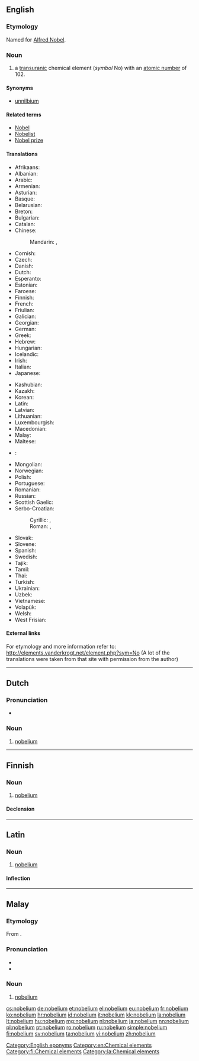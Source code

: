 {{also|Nobelium}}
==English==
{{elements|No|mendelevium|Md|lawrencium|Lr}}

===Etymology===
Named for [[w:Alfred Nobel|Alfred Nobel]].

===Noun===
{{en-noun|-}}
{{wikipedia}}

# a [[transuranic]] chemical element (''symbol'' No) with an [[atomic number]] of 102.

====Synonyms====
* [[unnilbium]]

====Related terms====
* [[w:Alfred Nobel|Nobel]]
* [[Nobelist]]
* [[Nobel prize]]

====Translations====
{{trans-top|chemical element}}
* Afrikaans: {{t-|af|nobelium}}
* Albanian: {{t-|sq|nobelium}}
* Arabic: {{t-|ar|نوبليوم|m|tr=nubílyum|sc=Arab}}
* Armenian: {{t-|hy|նոբելիում|tr=nobelium}}
* Asturian: {{t-|ast|nobeliu|m}}
* Basque: {{t-|eu|nobelioa}}
* Belarusian: {{t-|be|нобелiй|m|tr=nobélij|sc=Cyrl}}
* Breton: {{t-|br|nobeliom}}
* Bulgarian: {{t-|bg|нобелий|m|tr=nobélij}}
* Catalan: {{t-|ca|nobeli}}
* Chinese:
*: Mandarin: {{t|cmn|鍩}}, {{t|cmn|锘|tr=nuò}}
* Cornish: {{t-|kw|nobelyum}}
* Czech: {{t+|cs|nobelium}}
* Danish: {{t-|da|nobelium}}
* Dutch: {{t+|nl|nobelium|n}}
* Esperanto: {{t-|eo|nobelio}}
* Estonian: {{t-|et|nobeelium}}
* Faroese: {{t-|fo|nobelium}}
* Finnish: {{t+|fi|nobelium}}
* French: {{t+|fr|nobélium|m}}
* Friulian: {{tø|fur|nobeli}}
* Galician: {{t+|gl|nobelio}}
* Georgian: {{t-|ka|ნობელიუმი|tr=nobeliumi|sc=Geor}}
* German: {{t+|de|Nobelium|n}}
* Greek: {{t+|el|νομπέλιο|n|tr=nompélio}}
* Hebrew: {{t+|he|נובליום|tr=nobélyum|sc=Hebr}}
* Hungarian: {{t+|hu|nobélium}}
* Icelandic: {{t+|is|nóbelín}}
* Irish: {{t-|ga|nóbailiam}}
* Italian: {{t+|it|nobelio|m}}
* Japanese: {{t+|ja|ノーベリウム|tr=noberiumu}}
{{trans-mid}}
* Kashubian: {{t-|csb|nobel}}
* Kazakh: {{t-|kk|нобелий|tr=nobelii|sc=Cyrl}}
* Korean: {{t+|ko|노벨륨|tr=nobellyum|sc=Kore}}
* Latin: {{t+|la|nobelium}}
* Latvian: {{t-|lv|nobelijs}}
* Lithuanian: {{t+|lt|nobelis}}
* Luxembourgish: {{t-|lb|Nobelium}}
* Macedonian: {{t-|mk|нобелиум|m|tr=nobélium|sc=Cyrl}}
* Malay: {{t-|ms|nobelium}}
* Maltese: {{t-|mt|nobeljum}}
* {{ttbc|gv}}: {{t-|gv|nobelium}}
* Mongolian: {{t-|mn|нобели|tr=nobeli|sc=Cyrl}}
* Norwegian: {{t-|no|nobelium}}
* Polish: {{t+|pl|nobel|m}}
* Portuguese: {{t+|pt|nobélio|m}}
* Romanian: {{t+|ro|nobeliu|n}}
* Russian: {{t+|ru|нобелий|m|tr=nobélij}}
* Scottish Gaelic: {{t-|gd|nòbailiam}}
* Serbo-Croatian:
*: Cyrillic: {{t-|sh|нобелиjум|m}}, {{t-|sh|нобелиj|m}}
*: Roman: {{t-|sh|nobelijum}}, {{t-|sh|nobelij}}
* Slovak: {{t-|sk|nobelium}}
* Slovene: {{t+|sl|nobelij}}
* Spanish: {{t+|es|nobelio|m}}
* Swedish: {{t+|sv|nobelium}}
* Tajik: {{t-|tg|nobeli'|sc=Cyrl}}
* Tamil: {{t-|ta|நோபெலியம்|tr=nōpeliyam|sc=Taml}}
* Thai: {{t-|th|โนเบเลียม|tr=nōbēliam|sc=Thai}}
* Turkish: {{t+|tr|nobelyum}}
* Ukrainian: {{t-|uk|нобелiй|m|tr=nobélij|sc=Cyrl}}
* Uzbek: {{t-|uz|нобелий|tr=nobeliy|sc=Cyrl}}
* Vietnamese: {{t-|vi|nobeli}}
* Volapük: {{t+|vo|nobelin}}
* Welsh: {{t-|cy|nobeliwm}}
* West Frisian: {{t-|fy|nobelium}}
{{trans-bottom}}

====External links====
For etymology and more information refer to:
http://elements.vanderkrogt.net/element.php?sym=No
(A lot of the translations were taken from that site with permission from the author)

<!--SOED-->

[[Category:English eponyms]]
[[Category:en:Chemical elements]]

----

==Dutch==
{{wikipedia|lang=nl}}
{{elements|No|mendelevium|Md|lawrencium|Lr|lang=nl}}

===Pronunciation===
* {{audio|Nl-nobelium.ogg|Audio}}

===Noun===
{{nl-noun|n|-|-}}

# [[#English|nobelium]]

----

==Finnish==
{{wikipedia|lang=fi}}

===Noun===
{{fi-noun}}

# [[#English|nobelium]]

====Declension====
{{fi-decl-risti|nobelium|i=0}}

[[Category:fi:Chemical elements]]

----

==Latin==
{{wikipedia|lang=la}}

===Noun===
{{la-noun|nōbēlium|nobelii|nōbēliī|n|second}}

# [[#English|nobelium]]

====Inflection====
{{la-decl-2nd-N|nobeli|nōbēli}}

[[Category:la:Chemical elements]]

----

==Malay==
{{wikipedia|lang=ms}}
{{elements|No|mendelevium|Md|lawrensium|Lr|lang=ms}}

===Etymology===
From {{etyl|en|ms}} {{term|nobelium|lang=en}}.

===Pronunciation===
* {{IPA|[nobɛliom]|[nobɛliəm]|lang=ms}}
* {{rhymes|iom|jom|om|lang=ms}}

===Noun===
{{head|ms|noun}}

# [[#English|nobelium]] {{gloss|chemical element}}

[[cs:nobelium]]
[[de:nobelium]]
[[et:nobelium]]
[[el:nobelium]]
[[eu:nobelium]]
[[fr:nobelium]]
[[ko:nobelium]]
[[hr:nobelium]]
[[id:nobelium]]
[[it:nobelium]]
[[kk:nobelium]]
[[la:nobelium]]
[[lt:nobelium]]
[[hu:nobelium]]
[[mg:nobelium]]
[[nl:nobelium]]
[[ja:nobelium]]
[[nn:nobelium]]
[[pl:nobelium]]
[[pt:nobelium]]
[[ro:nobelium]]
[[ru:nobelium]]
[[simple:nobelium]]
[[fi:nobelium]]
[[sv:nobelium]]
[[ta:nobelium]]
[[vi:nobelium]]
[[zh:nobelium]]